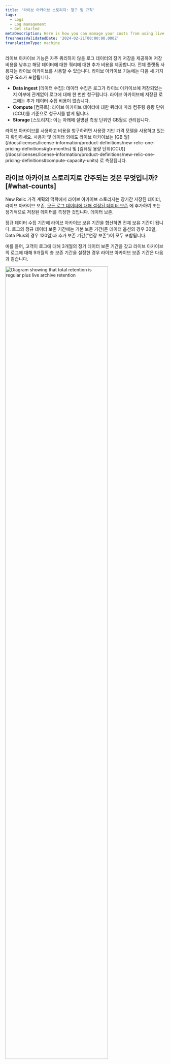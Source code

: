 ```yaml
---
title: '라이브 아카이브 스토리지: 청구 및 규칙'
tags:
  - Logs
  - Log management
  - Get started
metaDescription: Here is how you can manage your costs from using live archives
freshnessValidatedDate: '2024-02-21T00:00:00.000Z'
translationType: machine
---
```



라이브 아카이브 기능은 자주 쿼리하지 않을 로그 데이터의 장기 저장을 제공하여 저장 비용을 낮추고 해당 데이터에 대한 쿼리에 대한 추가 비용을 제공합니다. 전체 플랫폼 사용자는 라이브 아카이브를 사용할 수 있습니다. 라이브 아카이브 기능에는 다음 세 가지 청구 요소가 포함됩니다.

* **Data ingest** \[데이터 수집]: 데이터 수집은 로그가 라이브 아카이브에 저장되었는지 여부에 관계없이 로그에 대해 한 번만 청구됩니다. 라이브 아카이브에 저장된 로그에는 추가 데이터 수집 비용이 없습니다.
* **Compute** \[컴퓨트]: 라이브 아카이브 데이터에 대한 쿼리에 따라 컴퓨팅 용량 단위(CCU)를 기준으로 청구서를 받게 됩니다.
* **Storage** \[스토리지]: 이는 아래에 설명된 측정 단위인 GB월로 관리됩니다.

<Callout variant="tip">
  라이브 아카이브를 사용하고 비용을 청구하려면 사용량 기반 가격 모델을 사용하고 있는지 확인하세요. 사용자 및 데이터 외에도 라이브 아카이브는 [GB 월](/docs/licenses/license-information/product-definitions/new-relic-one-pricing-definitions#gb-months) 및 [컴퓨팅 용량 단위(CCU)](/docs/licenses/license-information/product-definitions/new-relic-one-pricing-definitions#compute-capacity-units) 로 측정됩니다.
</Callout>

## 라이브 아카이브 스토리지로 간주되는 것은 무엇입니까? [#what-counts]

New Relic 가격 계획의 맥락에서 라이브 아카이브 스토리지는 장기간 저장된 데이터, 라이브 아카이브 보존, [모든 로그 데이터에 대해 설정된 데이터 보존](/docs/data-apis/manage-data/manage-data-retention/#adjust-retention) 에 추가하여 또는 정기적으로 저장된 데이터를 측정한 것입니다. 데이터 보존.

정규 데이터 수집 기간에 라이브 아카이브 보유 기간을 합산하면 전체 보유 기간이 됩니다. 로그의 정규 데이터 보존 기간에는 기본 보존 기간(존 데이터 옵션의 경우 30일, Data Plus의 경우 120일)과 추가 보존 기간(“연장 보존”)이 모두 포함됩니다.

예를 들어, 고객이 로그에 대해 3개월의 정기 데이터 보존 기간을 갖고 라이브 아카이브의 로그에 대해 9개월의 총 보존 기간을 설정한 경우 라이브 아카이브 보존 기간은 다음과 같습니다.

<img
  width="80%;"
  title="Retention diagram"
  alt="Diagram showing that total retention is regular plus live archive retention"
  src={logsDataRetention}
/>

<Callout variant="important">
  GB 월은 소프트웨어, 고객 자산 또는 제3자 서비스를 포함하여 고객의 이익을 위해 제품에 저장되는 데이터의 양과 기간을 측정한 것입니다. GB 개월에는 소프트웨어 미리 보기 또는 시험판 버전의 텔레메트리 데이터도 포함되어 있습니다. 자세한 내용은 [정의를](/docs/licenses/license-information/product-definitions/new-relic-one-pricing-definitions#gb-months) 참조하세요.
</Callout>

## 저장용량은 어떻게 계산하나요? [#calculate]

추가 기능인 Live Archives Storage를 구매하면 스토리지가 GB/월 단위로 측정됩니다. GB 월은 매일 계산됩니다.

특정 날짜(UTC)가 끝날 때를 기준으로 라이브 아카이브에 저장된 바이트 수를 계산합니다. 라이브 아카이브에 저장된 바이트 수를 계산하기 위해 전 총 보존 일수부터 시작하여 시간을 기준으로 (총 보존 - 일반 데이터 보존) 일 동안 수집된 GB를 합산합니다. 그런 다음 해당 바이트 수를 해당 월의 일수로 나눕니다. 한 달 동안의 총 GB 월 수를 얻으려면 해당 월의 날짜에 대한 GB 월 수를 더하면 됩니다.

**Example** \[예]: 고객이 로그의 총 보존 기간을 60일로 구성하고 정기적인 데이터 보존 기간을 30일로 설정했다고 가정해 보겠습니다. 즉, 로그는 라이브 아카이브 스토리지에서 60일 중 마지막 30일을 보내고 총 60일이 지나면 로그는 라이브 아카이브에서 만료되어 더 이상 보관되지 않는다는 의미입니다. 고객이 몇 달 동안 데이터를 수집한 경우 하루에 1GB의 로그가 꾸준히 수집되면 30GB는 일반 로그 스토리지에 저장되고 나머지 30GB는 라이브 아카이브에 저장됩니다. 매일 1GB가 표준 스토리지에 수집되고 새로운 1GB가 라이브 아카이브에서 만료되어 삭제됩니다.

이 예의 목적을 위해 9월에는 다음을 수행합니다.

* 라이브 아카이브에 저장된 30GB를 계산하고
* 9개월은 30일이므로 1일에 1GB 월(30GB/30일)의 스토리지 사용량을 기록합니다.
* Live Archives Storage의 30일 "버킷"이 한 달 내내 30GB로 가득 차 있기 때문에 9개월의 각 날짜에 대해 동일한 측정을 반복합니다.

각 1GB 월의 모든 날짜 측정값을 합산하면 10월 1일까지 총 30GB 월이 됩니다. 따라서 이 고객은 9월 한 달 동안 30GB의 월별 스토리지를 사용했습니다.

## 기타 계산 세부 정보 [#other-calc-details]

계산의 몇 가지 추가 측면은 다음과 같습니다.

* 가격 책정 모델의 맥락에서 GB는 10억 바이트로 정의됩니다.
* 월별 라이브 아카이브 스토리지(GB/월)는 가장 가까운 정수로 반올림됩니다. 예를 들어 조직에서 한 달 동안 99.9GB 월을 사용한 경우 이는 100GB 월로 계산됩니다.
* 사용 등급의 특정 날짜에 대한 보존은 UTC 날짜에 설정된 마지막 값으로 간주됩니다. 일반 데이터 보존과 라이브 아카이브 스토리지 모두에 적용됩니다.
* 데이터가 사용 파이프라인에 들어갈 때의 타임스탬프는 사용량을 계산하는 데 사용되며, 로그 타임스탬프나 이전 날짜 또는 앞으로 날짜가 지정된 이벤트 타임스탬프가 아닙니다.